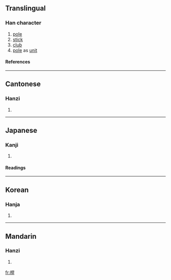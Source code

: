{{see|杆}}

==Translingual==
===Han character===
{{Han char|rn=75|rad=木|as=07|sn=11|four=4694<sub>1</sub>|canj=木日一十 (DAMJ)}}
# [[pole]]
# [[stick]]
# [[club]]
# [[pole]] as [[unit]]
====References====
{{Han ref|kx=0527.230|dkj=14823|dj=0916.160|hdz=21213.020|uh=687F|ud=26751|bh=B1EC|bd=45548}}

----
==Cantonese==
===Hanzi===
{{yue-hanzi|jyut=|y=gon2}}
# {{defn|Cantonese}}

----
==Japanese==
===Kanji===
{{ja-kanji|grade=|rs=木07}}
# {{defn|Japanese}} 
====Readings====
{{ja-readings|on=[[かん]] (kan), [[がん]] (gan)|kun=[[てこ]] (teko), [[ぽうる]] (pouru)}}

----
==Korean==
===Hanja===
{{ko-hanja|hangeul=한|eumhun=|rv=han|mr=han|y=han}}
# {{defn|Korean}}

----
==Mandarin==
===Hanzi===
{{cmn-hanzi|sim=杆|pin=[[gǎn]] (gan3)|wg=kan<sup>3</sup>}}
# {{defn|Mandarin}}

[[fr:桿]]